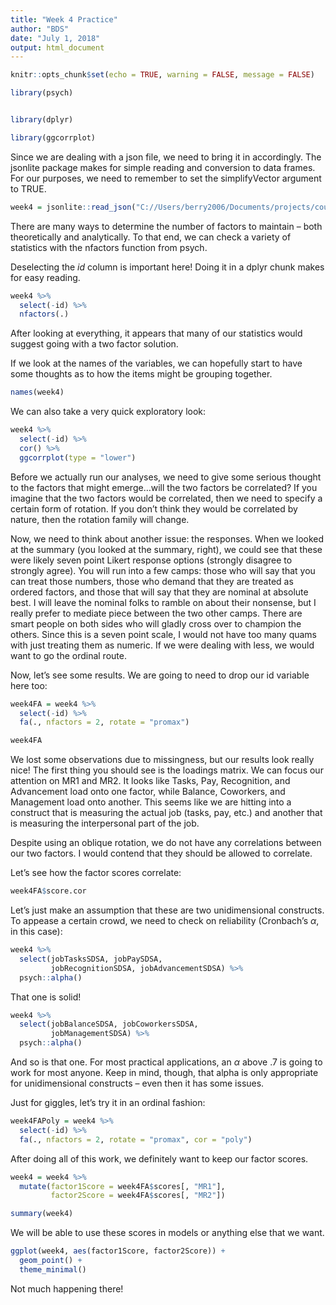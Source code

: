 ```yaml
---
title: "Week 4 Practice"
author: "BDS"
date: "July 1, 2018"
output: html_document
---
```


```r
knitr::opts_chunk$set(echo = TRUE, warning = FALSE, message = FALSE)
```

```r
library(psych)


library(dplyr)

library(ggcorrplot)

```

Since we are dealing with a json file, we need to bring it in accordingly. The jsonlite package makes for simple reading and conversion to data frames. For our purposes, we need to remember to set the simplifyVector argument to TRUE.


```r
week4 = jsonlite::read_json("C://Users/berry2006/Documents/projects/courses/bds/exerciseData/week04and05.json", simplifyVector = TRUE)
```

There are many ways to determine the number of factors to maintain -- both theoretically and analytically. To that end, we can check a variety of statistics with the nfactors function from psych.


Deselecting the *id* column is important here! Doing it in a dplyr chunk makes for easy reading.
```r
week4 %>% 
  select(-id) %>% 
  nfactors(.)
```

After looking at everything, it appears that many of our statistics would suggest going with a two factor solution. 

If we look at the names of the variables, we can hopefully start to have some thoughts as to how the items might be grouping together.


```r
names(week4)
```

We can also take a very quick exploratory look:

```r
week4 %>% 
  select(-id) %>% 
  cor() %>% 
  ggcorrplot(type = "lower")
```

Before we actually run our analyses, we need to give some serious thought to the factors that might emerge...will the two factors be correlated? If you imagine that the two factors would be correlated, then we need to specify a certain form of rotation. If you don't think they would be correlated by nature, then the rotation family will  change.

Now, we need to think about another issue: the responses. When we looked at the summary (you looked at the summary, right), we could see that these were likely seven point Likert response options (strongly disagree to strongly agree). You will run into a few camps: those who will say that you can treat those numbers, those who demand that they are treated as ordered factors, and those that will say that they are nominal at absolute best. I will leave the nominal folks to ramble on about their nonsense, but I really prefer to mediate piece between the two other camps. There are smart people on both sides who will gladly cross over to champion the others. Since this is  a seven point scale, I would not have too many quams with just treating them as numeric. If we were dealing with less, we would want to go the ordinal route.

Now, let's see some results. We are going to need to drop our id variable here too:

```r
week4FA = week4 %>% 
  select(-id) %>% 
  fa(., nfactors = 2, rotate = "promax")

week4FA

```

We lost some observations due to missingness, but our results look really nice! The first thing  you should see is the loadings matrix. We can focus our attention on MR1 and MR2. It looks like Tasks, Pay, Recognition, and Advancement load onto one factor, while Balance, Coworkers,  and Management load onto another. This seems  like we are hitting into a construct that is measuring the actual job (tasks, pay, etc.) and another that is measuring the interpersonal part of the job.

Despite using an oblique rotation, we do not have any correlations between our two factors. I would contend that they should be allowed to correlate. 

Let's see how the factor scores correlate:


```r
week4FA$score.cor
```

Let's just make an assumption that these are two unidimensional constructs. To appease a certain crowd, we need to check on reliability (Cronbach's $\alpha$, in this case):

```r
week4 %>% 
  select(jobTasksSDSA, jobPaySDSA, 
         jobRecognitionSDSA, jobAdvancementSDSA) %>% 
  psych::alpha()
```

That one is solid!

```r
week4 %>% 
  select(jobBalanceSDSA, jobCoworkersSDSA, 
         jobManagementSDSA) %>% 
  psych::alpha()
```

And so is that one. For most practical applications, an $\alpha$ above .7 is going to work for most anyone. Keep in mind, though, that alpha is only appropriate for unidimensional constructs -- even then it has some issues.

Just for giggles, let's try it in an ordinal fashion:

```r
week4FAPoly = week4 %>% 
  select(-id) %>% 
  fa(., nfactors = 2, rotate = "promax", cor = "poly")
```


After doing all of this work, we definitely want to keep our factor scores.

```r
week4 = week4 %>% 
  mutate(factor1Score = week4FA$scores[, "MR1"], 
         factor2Score = week4FA$scores[, "MR2"])

summary(week4)
```

We will be able to use these scores in models or anything else that we want.

```r
ggplot(week4, aes(factor1Score, factor2Score)) +
  geom_point() + 
  theme_minimal()
```

Not much happening there! 